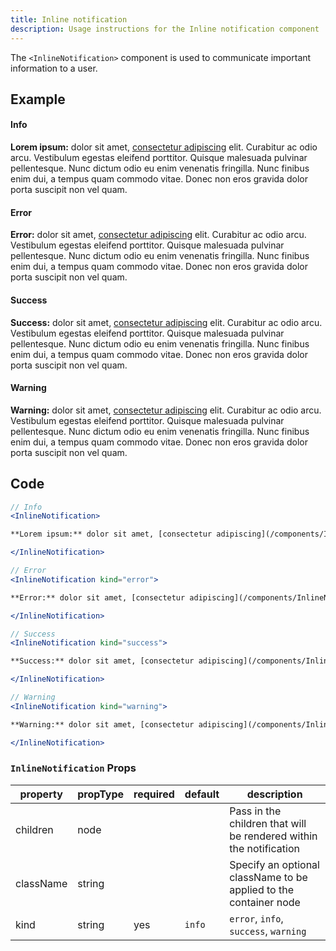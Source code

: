 ```yaml
---
title: Inline notification
description: Usage instructions for the Inline notification component
---
```


<PageDescription>

The `<InlineNotification>` component is used to communicate important information to a user.

</PageDescription>

## Example

#### Info

<InlineNotification>

**Lorem ipsum:** dolor sit amet, [consectetur adipiscing](/components/InlineNotification) elit. Curabitur ac odio arcu. Vestibulum egestas eleifend porttitor. Quisque malesuada pulvinar pellentesque. Nunc dictum odio eu enim venenatis fringilla. Nunc finibus enim dui, a tempus quam commodo vitae. Donec non eros gravida dolor porta suscipit non vel quam.

</InlineNotification>

#### Error

<InlineNotification kind="error">

**Error:** dolor sit amet, [consectetur adipiscing](/components/InlineNotification) elit. Curabitur ac odio arcu. Vestibulum egestas eleifend porttitor. Quisque malesuada pulvinar pellentesque. Nunc dictum odio eu enim venenatis fringilla. Nunc finibus enim dui, a tempus quam commodo vitae. Donec non eros gravida dolor porta suscipit non vel quam.

</InlineNotification>

#### Success

<InlineNotification kind="success">

**Success:** dolor sit amet, [consectetur adipiscing](/components/InlineNotification) elit. Curabitur ac odio arcu. Vestibulum egestas eleifend porttitor. Quisque malesuada pulvinar pellentesque. Nunc dictum odio eu enim venenatis fringilla. Nunc finibus enim dui, a tempus quam commodo vitae. Donec non eros gravida dolor porta suscipit non vel quam.

</InlineNotification>

#### Warning

<InlineNotification kind="warning">

**Warning:** dolor sit amet, [consectetur adipiscing](/components/InlineNotification) elit. Curabitur ac odio arcu. Vestibulum egestas eleifend porttitor. Quisque malesuada pulvinar pellentesque. Nunc dictum odio eu enim venenatis fringilla. Nunc finibus enim dui, a tempus quam commodo vitae. Donec non eros gravida dolor porta suscipit non vel quam.

</InlineNotification>

## Code

```jsx path=components/InlineNotification/InlineNotification.js src=https://github.com/carbon-design-system/gatsby-theme-carbon/tree/master/packages/gatsby-theme-carbon/src/components/InlineNotification
// Info
<InlineNotification>

**Lorem ipsum:** dolor sit amet, [consectetur adipiscing](/components/InlineNotification) elit. Curabitur ac odio arcu. Vestibulum egestas eleifend porttitor. Quisque malesuada pulvinar pellentesque. Nunc dictum odio eu enim venenatis fringilla. Nunc finibus enim dui, a tempus quam commodo vitae. Donec non eros gravida dolor porta suscipit non vel quam.

</InlineNotification>

// Error
<InlineNotification kind="error">

**Error:** dolor sit amet, [consectetur adipiscing](/components/InlineNotification) elit. Curabitur ac odio arcu. Vestibulum egestas eleifend porttitor. Quisque malesuada pulvinar pellentesque. Nunc dictum odio eu enim venenatis fringilla. Nunc finibus enim dui, a tempus quam commodo vitae. Donec non eros gravida dolor porta suscipit non vel quam.

</InlineNotification>

// Success
<InlineNotification kind="success">

**Success:** dolor sit amet, [consectetur adipiscing](/components/InlineNotification) elit. Curabitur ac odio arcu. Vestibulum egestas eleifend porttitor. Quisque malesuada pulvinar pellentesque. Nunc dictum odio eu enim venenatis fringilla. Nunc finibus enim dui, a tempus quam commodo vitae. Donec non eros gravida dolor porta suscipit non vel quam.

</InlineNotification>

// Warning
<InlineNotification kind="warning">

**Warning:** dolor sit amet, [consectetur adipiscing](/components/InlineNotification) elit. Curabitur ac odio arcu. Vestibulum egestas eleifend porttitor. Quisque malesuada pulvinar pellentesque. Nunc dictum odio eu enim venenatis fringilla. Nunc finibus enim dui, a tempus quam commodo vitae. Donec non eros gravida dolor porta suscipit non vel quam.

</InlineNotification>
```

### `InlineNotification` Props

| property  | propType | required | default | description                                                        |
| --------- | -------- | -------- | ------- | ------------------------------------------------------------------ |
| children  | node     |          |         | Pass in the children that will be rendered within the notification |
| className | string   |          |         | Specify an optional className to be applied to the container node  |
| kind      | string   | yes      | `info`  | `error`, `info`, `success`, `warning`                              |
